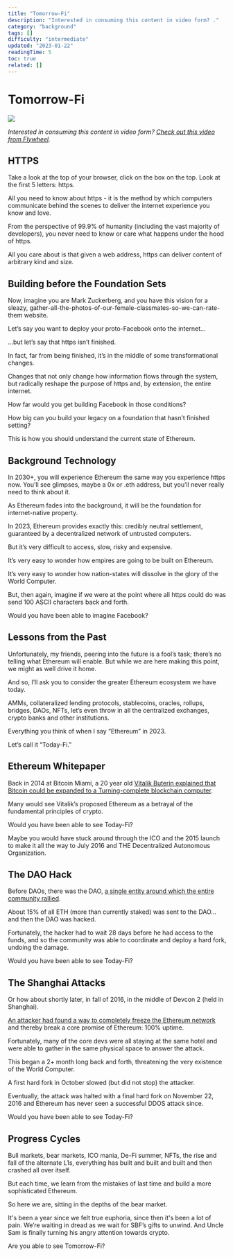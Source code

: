 ```yaml
---
title: "Tomorrow-Fi"
description: "Interested in consuming this content in video form? ."
category: "background"
tags: []
difficulty: "intermediate"
updated: "2023-01-22"
readingTime: 5
toc: true
related: []
---
```


# Tomorrow-Fi

![](/images/today-fi-banner.png)

*Interested in consuming this content in video form?* [*Check out this video from Flywheel*](https://www.youtube.com/watch?v=bKEiA7Dgokc)*.*

## HTTPS

Take a look at the top of your browser, click on the box on the top. Look at the first 5 letters: https.

All you need to know about https - it is the method by which computers communicate behind the scenes to deliver the internet experience you know and love.

From the perspective of 99.9% of humanity (including the vast majority of developers), you never need to know or care what happens under the hood of https.

All you care about is that given a web address, https can deliver content of arbitrary kind and size.

## Building before the Foundation Sets

Now, imagine you are Mark Zuckerberg, and you have this vision for a sleazy, gather-all-the-photos-of-our-female-classmates-so-we-can-rate-them website.

Let’s say you want to deploy your proto-Facebook onto the internet…

...but let’s say that https isn’t finished.

In fact, far from being finished, it’s in the middle of some transformational changes.

Changes that not only change how information flows through the system, but radically reshape the purpose of https and, by extension, the entire internet.

How far would you get building Facebook in those conditions?

How big can you build your legacy on a foundation that hasn’t finished setting?

This is how you should understand the current state of Ethereum.

## Background Technology

In 2030+, you will experience Ethereum the same way you experience https now. You’ll see glimpses, maybe a 0x or .eth address, but you’ll never really need to think about it.

As Ethereum fades into the background, it will be the foundation for internet-native property.

In 2023, Ethereum provides exactly this: credibly neutral settlement, guaranteed by a decentralized network of untrusted computers.

But it’s very difficult to access, slow, risky and expensive.

It’s very easy to wonder how empires are going to be built on Ethereum.

It’s very easy to wonder how nation-states will dissolve in the glory of the World Computer.

But, then again, imagine if we were at the point where all https could do was send 100 ASCII characters back and forth.

Would you have been able to imagine Facebook?

## Lessons from the Past

Unfortunately, my friends, peering into the future is a fool’s task; there’s no telling what Ethereum will enable. But while we are here making this point, we might as well drive it home.

And so, I’ll ask you to consider the greater Ethereum ecosystem we have today.

AMMs, collateralized lending protocols, stablecoins, oracles, rollups, bridges, DAOs, NFTs, let’s even throw in all the centralized exchanges, crypto banks and other institutions.

Everything you think of when I say “Ethereum” in 2023.

Let’s call it “Today-Fi.”

## Ethereum Whitepaper

Back in 2014 at Bitcoin Miami, a 20 year old [Vitalik Buterin explained that Bitcoin could be expanded to a Turning-complete blockchain computer](https://www.youtube.com/watch?v=l9dpjN3Mwps).

Many would see Vitalik’s proposed Ethereum as a betrayal of the fundamental principles of crypto.

Would you have been able to see Today-Fi?

Maybe you would have stuck around through the ICO and the 2015 launch to make it all the way to July 2016 and THE Decentralized Autonomous Organization.

## The DAO Hack

Before DAOs, there was the DAO, [a single entity around which the entire community rallied](https://www.youtube.com/watch?v=cVC9SbTmfSg).

About 15% of all ETH (more than currently staked) was sent to the DAO… and then the DAO was hacked.

Fortunately, the hacker had to wait 28 days before he had access to the funds, and so the community was able to coordinate and deploy a hard fork, undoing the damage.

Would you have been able to see Today-Fi?

## The Shanghai Attacks

Or how about shortly later, in fall of 2016, in the middle of Devcon 2 (held in Shanghai).

[An attacker had found a way to completely freeze the Ethereum network](https://www.youtube.com/watch?v=nhr5nlMNvRQ) and thereby break a core promise of Ethereum: 100% uptime.

Fortunately, many of the core devs were all staying at the same hotel and were able to gather in the same physical space to answer the attack.

This began a 2+ month long back and forth, threatening the very existence of the World Computer.

A first hard fork in October slowed (but did not stop) the attacker.

Eventually, the attack was halted with a final hard fork on November 22, 2016 and Ethereum has never seen a successful DDOS attack since.

Would you have been able to see Today-Fi?

## Progress Cycles 

Bull markets, bear markets, ICO mania, De-Fi summer, NFTs, the rise and fall of the alternate L1s, everything has built and built and built and then crashed all over itself.

But each time, we learn from the mistakes of last time and build a more sophisticated Ethereum.

So here we are, sitting in the depths of the bear market.

It's been a year since we felt true euphoria, since then it's been a lot of pain. We’re waiting in dread as we wait for SBF’s gifts to unwind. And Uncle Sam is finally turning his angry attention towards crypto.

Are you able to see Tomorrow-Fi?
